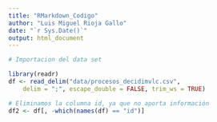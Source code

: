 ```yaml
---
title: "RMarkdown_Codigo"
author: "Luis Miguel Rioja Gallo"
date: "`r Sys.Date()`"
output: html_document
---
```


```r
# Importacion del data set

library(readr)
df <- read_delim("data/procesos_decidimvlc.csv", 
    delim = ";", escape_double = FALSE, trim_ws = TRUE)
```


```r
# Eliminamos la columna id, ya que no aporta información
df2 <- df[, -which(names(df) == "id")]

```

